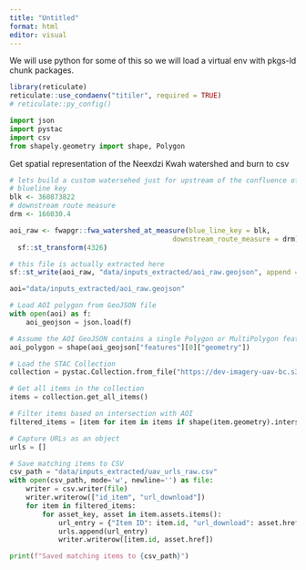 ```yaml
---
title: "Untitled"
format: html
editor: visual
---
```


We will use python for some of this so we will load a virtual env with pkgs-ld chunk packages.

```r
library(reticulate)
reticulate::use_condaenv("titiler", required = TRUE)
# reticulate::py_config()

```

```python
import json
import pystac
import csv
from shapely.geometry import shape, Polygon
```

Get spatial representation of the Neexdzi Kwah watershed and burn to csv

```r

# lets build a custom watersehed just for upstream of the confluence of Neexdzii Kwa and Wetzin Kwa
# blueline key
blk <- 360873822
# downstream route measure
drm <- 166030.4

aoi_raw <- fwapgr::fwa_watershed_at_measure(blue_line_key = blk, 
                                        downstream_route_measure = drm) |> 
  sf::st_transform(4326) 

# this file is actually extracted here 
sf::st_write(aoi_raw, "data/inputs_extracted/aoi_raw.geojson", append = FALSE, delete_dsn = TRUE)

```

```python

aoi="data/inputs_extracted/aoi_raw.geojson"

# Load AOI polygon from GeoJSON file
with open(aoi) as f:
    aoi_geojson = json.load(f)

# Assume the AOI GeoJSON contains a single Polygon or MultiPolygon feature
aoi_polygon = shape(aoi_geojson["features"][0]["geometry"])

# Load the STAC Collection
collection = pystac.Collection.from_file("https://dev-imagery-uav-bc.s3.amazonaws.com/imagery_uav_bc.json")

# Get all items in the collection
items = collection.get_all_items()

# Filter items based on intersection with AOI
filtered_items = [item for item in items if shape(item.geometry).intersects(aoi_polygon)]

# Capture URLs as an object
urls = []

# Save matching items to CSV
csv_path = "data/inputs_extracted/uav_urls_raw.csv"
with open(csv_path, mode='w', newline='') as file:
    writer = csv.writer(file)
    writer.writerow(["id_item", "url_download"])
    for item in filtered_items:
        for asset_key, asset in item.assets.items():
            url_entry = {"Item ID": item.id, "url_download": asset.href}
            urls.append(url_entry)
            writer.writerow([item.id, asset.href])

print(f"Saved matching items to {csv_path}")

```
